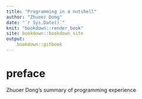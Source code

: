 ```yaml
--- 
title: "Programming in a nutshell"
author: "Zhuoer Dong"
date: "`r Sys.Date()`"
knit: "bookdown::render_book"
site: bookdown::bookdown_site
output: 
    bookdown::gitbook
---
```


# preface {-}

Zhuoer Dong's summary of programming experience

